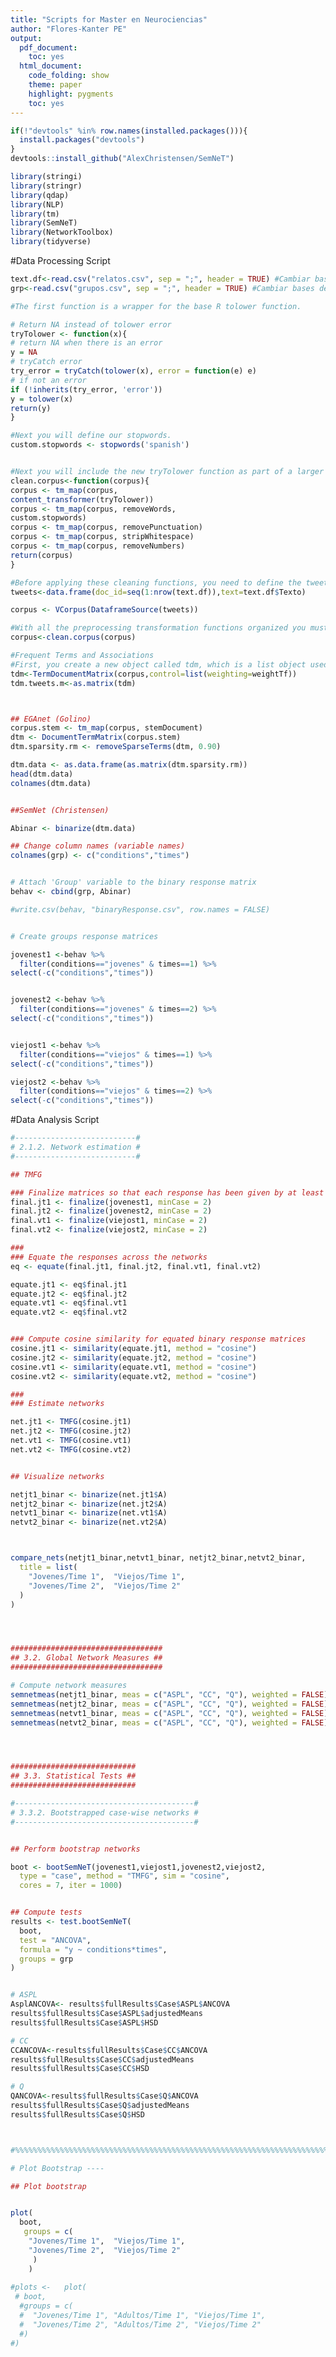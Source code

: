 ```yaml
---
title: "Scripts for Master en Neurociencias"
author: "Flores-Kanter PE"
output:
  pdf_document:
    toc: yes
  html_document:
    code_folding: show
    theme: paper
    highlight: pygments
    toc: yes
---
```


```r
if(!"devtools" %in% row.names(installed.packages())){
  install.packages("devtools")
}
devtools::install_github("AlexChristensen/SemNeT")

library(stringi)
library(stringr)
library(qdap)
library(NLP)
library(tm)
library(SemNeT)
library(NetworkToolbox)
library(tidyverse)
```


#Data Processing Script

```r

text.df<-read.csv("relatos.csv", sep = ";", header = TRUE) #Cambiar bases de acuerdo a los objetivos.
grp<-read.csv("grupos.csv", sep = ";", header = TRUE) #Cambiar bases de acuerdo a los objetivos.

#The first function is a wrapper for the base R tolower function.

# Return NA instead of tolower error
tryTolower <- function(x){
# return NA when there is an error
y = NA
# tryCatch error
try_error = tryCatch(tolower(x), error = function(e) e)
# if not an error
if (!inherits(try_error, 'error'))
y = tolower(x)
return(y)
}

#Next you will define our stopwords.
custom.stopwords <- stopwords('spanish')


#Next you will include the new tryTolower function as part of a larger preprocessing function. Here you create a function called clean.corpus.
clean.corpus<-function(corpus){
corpus <- tm_map(corpus,
content_transformer(tryTolower))
corpus <- tm_map(corpus, removeWords,
custom.stopwords)
corpus <- tm_map(corpus, removePunctuation)
corpus <- tm_map(corpus, stripWhitespace)
corpus <- tm_map(corpus, removeNumbers)
return(corpus)
}

#Before applying these cleaning functions, you need to define the tweets object as your corpus or collection of natural language documents. Additionally you are preserving the metadata about each document.
tweets<-data.frame(doc_id=seq(1:nrow(text.df)),text=text.df$Texto)

corpus <- VCorpus(DataframeSource(tweets))

#With all the preprocessing transformation functions organized you must now apply them to the DeltaAssist corpus.
corpus<-clean.corpus(corpus)

#Frequent Terms and Associations
#First, you create a new object called tdm, which is a list object used by the tm package.
tdm<-TermDocumentMatrix(corpus,control=list(weighting=weightTf))
tdm.tweets.m<-as.matrix(tdm)



## EGAnet (Golino)
corpus.stem <- tm_map(corpus, stemDocument)
dtm <- DocumentTermMatrix(corpus.stem)
dtm.sparsity.rm <- removeSparseTerms(dtm, 0.90)

dtm.data <- as.data.frame(as.matrix(dtm.sparsity.rm))
head(dtm.data)
colnames(dtm.data)


##SemNet (Christensen)

Abinar <- binarize(dtm.data)

## Change column names (variable names)
colnames(grp) <- c("conditions","times")


# Attach 'Group' variable to the binary response matrix
behav <- cbind(grp, Abinar)

#write.csv(behav, "binaryResponse.csv", row.names = FALSE)


# Create groups response matrices

jovenest1 <-behav %>% 
  filter(conditions=="jovenes" & times==1) %>% 
select(-c("conditions","times"))


jovenest2 <-behav %>% 
  filter(conditions=="jovenes" & times==2) %>% 
select(-c("conditions","times"))


viejost1 <-behav %>% 
  filter(conditions=="viejos" & times==1) %>% 
select(-c("conditions","times"))

viejost2 <-behav %>% 
  filter(conditions=="viejos" & times==2) %>% 
select(-c("conditions","times"))

```

#Data Analysis Script

```r

#---------------------------#
# 2.1.2. Network estimation #
#---------------------------#

## TMFG

### Finalize matrices so that each response has been given by at least two participants
final.jt1 <- finalize(jovenest1, minCase = 2)
final.jt2 <- finalize(jovenest2, minCase = 2)
final.vt1 <- finalize(viejost1, minCase = 2)
final.vt2 <- finalize(viejost2, minCase = 2)

###
### Equate the responses across the networks
eq <- equate(final.jt1, final.jt2, final.vt1, final.vt2)

equate.jt1 <- eq$final.jt1
equate.jt2 <- eq$final.jt2
equate.vt1 <- eq$final.vt1
equate.vt2 <- eq$final.vt2


### Compute cosine similarity for equated binary response matrices
cosine.jt1 <- similarity(equate.jt1, method = "cosine")
cosine.jt2 <- similarity(equate.jt2, method = "cosine")
cosine.vt1 <- similarity(equate.vt1, method = "cosine")
cosine.vt2 <- similarity(equate.vt2, method = "cosine")

###
### Estimate networks

net.jt1 <- TMFG(cosine.jt1)
net.jt2 <- TMFG(cosine.jt2)
net.vt1 <- TMFG(cosine.vt1)
net.vt2 <- TMFG(cosine.vt2)


## Visualize networks

netjt1_binar <- binarize(net.jt1$A)
netjt2_binar <- binarize(net.jt2$A)
netvt1_binar <- binarize(net.vt1$A)
netvt2_binar <- binarize(net.vt2$A)



compare_nets(netjt1_binar,netvt1_binar, netjt2_binar,netvt2_binar,
  title = list(
    "Jovenes/Time 1",  "Viejos/Time 1",
    "Jovenes/Time 2",  "Viejos/Time 2"
  )
)




##################################
## 3.2. Global Network Measures ##
##################################

# Compute network measures
semnetmeas(netjt1_binar, meas = c("ASPL", "CC", "Q"), weighted = FALSE)
semnetmeas(netjt2_binar, meas = c("ASPL", "CC", "Q"), weighted = FALSE)
semnetmeas(netvt1_binar, meas = c("ASPL", "CC", "Q"), weighted = FALSE)
semnetmeas(netvt2_binar, meas = c("ASPL", "CC", "Q"), weighted = FALSE)




############################
## 3.3. Statistical Tests ##
############################

#----------------------------------------#
# 3.3.2. Bootstrapped case-wise networks #
#----------------------------------------#


## Perform bootstrap networks

boot <- bootSemNeT(jovenest1,viejost1,jovenest2,viejost2,
  type = "case", method = "TMFG", sim = "cosine",
  cores = 7, iter = 1000)


## Compute tests
results <- test.bootSemNeT(
  boot,
  test = "ANCOVA",
  formula = "y ~ conditions*times",
  groups = grp
)


# ASPL
AsplANCOVA<- results$fullResults$Case$ASPL$ANCOVA
results$fullResults$Case$ASPL$adjustedMeans
results$fullResults$Case$ASPL$HSD

# CC
CCANCOVA<-results$fullResults$Case$CC$ANCOVA
results$fullResults$Case$CC$adjustedMeans
results$fullResults$Case$CC$HSD

# Q
QANCOVA<-results$fullResults$Case$Q$ANCOVA
results$fullResults$Case$Q$adjustedMeans
results$fullResults$Case$Q$HSD



#%%%%%%%%%%%%%%%%%%%%%%%%%%%%%%%%%%%%%%%%%%%%%%%%%%%%%%%%%%%%%%%%%%%%%%%%%%%%%%%%%%%%%

# Plot Bootstrap ----

## Plot bootstrap


plot(
  boot,
   groups = c(
    "Jovenes/Time 1",  "Viejos/Time 1",
    "Jovenes/Time 2",  "Viejos/Time 2"
     )
    )
  
#plots <-   plot(
 # boot,
  #groups = c(
  #  "Jovenes/Time 1", "Adultos/Time 1", "Viejos/Time 1",
  #  "Jovenes/Time 2", "Adultos/Time 2", "Viejos/Time 2"
  #)
#)


```

